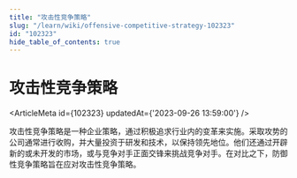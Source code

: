 ```yaml
---
title: "攻击性竞争策略"
slug: "/learn/wiki/offensive-competitive-strategy-102323"
id: "102323"
hide_table_of_contents: true
---
```



# 攻击性竞争策略

<ArticleMeta id={102323} updatedAt={'2023-09-26 13:59:00'} />
<div className='border-solid border-b border-t-0 my-4 border-[var(--ifm-color-gray-300)]' />

攻击性竞争策略是一种企业策略，通过积极追求行业内的变革来实施。采取攻势的公司通常进行收购，并大量投资于研发和技术，以保持领先地位。他们还通过开辟新的或未开发的市场，或与竞争对手正面交锋来挑战竞争对手。在对比之下，防御性竞争策略旨在应对攻击性竞争策略。
